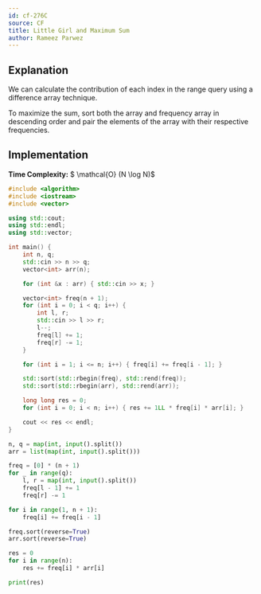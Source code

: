 ```yaml
---
id: cf-276C
source: CF
title: Little Girl and Maximum Sum
author: Rameez Parwez
---
```


## Explanation

We can calculate the contribution of each index in the range query using a difference array technique.

To maximize the sum, sort both the array and frequency array in descending order
and pair the elements of the array with their respective frequencies.

## Implementation

**Time Complexity:** $ \mathcal{O} (N \log N)$

<LanguageSection>
<CPPSection>

```cpp
#include <algorithm>
#include <iostream>
#include <vector>

using std::cout;
using std::endl;
using std::vector;

int main() {
	int n, q;
	std::cin >> n >> q;
	vector<int> arr(n);

	for (int &x : arr) { std::cin >> x; }

	vector<int> freq(n + 1);
	for (int i = 0; i < q; i++) {
		int l, r;
		std::cin >> l >> r;
		l--;
		freq[l] += 1;
		freq[r] -= 1;
	}

	for (int i = 1; i <= n; i++) { freq[i] += freq[i - 1]; }

	std::sort(std::rbegin(freq), std::rend(freq));
	std::sort(std::rbegin(arr), std::rend(arr));

	long long res = 0;
	for (int i = 0; i < n; i++) { res += 1LL * freq[i] * arr[i]; }

	cout << res << endl;
}
```

</CPPSection>
<PySection>

```py
n, q = map(int, input().split())
arr = list(map(int, input().split()))

freq = [0] * (n + 1)
for _ in range(q):
	l, r = map(int, input().split())
	freq[l - 1] += 1
	freq[r] -= 1

for i in range(1, n + 1):
	freq[i] += freq[i - 1]

freq.sort(reverse=True)
arr.sort(reverse=True)

res = 0
for i in range(n):
	res += freq[i] * arr[i]

print(res)
```

</PySection>
</LanguageSection>
